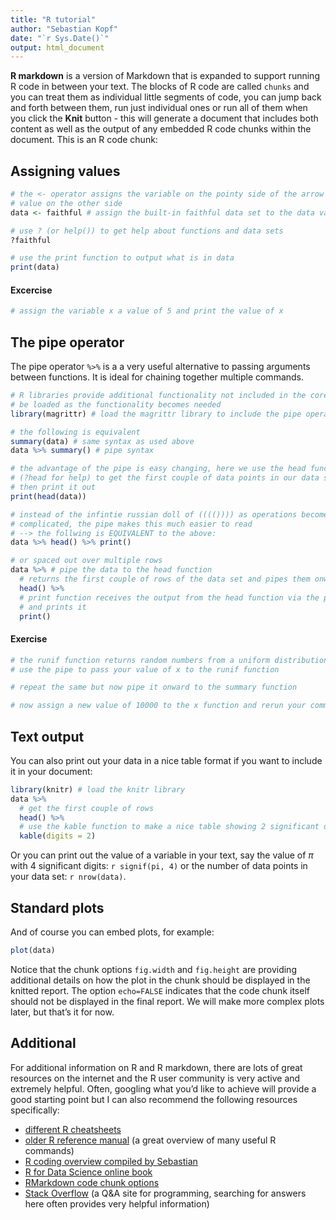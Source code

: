 ```yaml
---
title: "R tutorial"
author: "Sebastian Kopf"
date: "`r Sys.Date()`"
output: html_document
---
```


**R markdown** is a version of Markdown that is expanded to support running R code
in between your text. The blocks of R code are called `chunks` and you can treat
them as individual little segments of code, you can jump back and forth between them,
run just individual ones or run all of them when you click the **Knit** button - this
will generate a document that includes both content as well as the output of any
embedded R code chunks within the document. This is an R code chunk:

## Assigning values

```r
# the <- operator assigns the variable on the pointy side of the arrow the
# value on the other side
data <- faithful # assign the built-in faithful data set to the data variable

# use ? (or help()) to get help about functions and data sets
?faithful

# use the print function to output what is in data
print(data)
```

#### Excercise


```r
# assign the variable x a value of 5 and print the value of x

```

## The pipe operator

The pipe operator `%>%` is a a very useful alternative to passing arguments between functions. It is ideal for chaining together multiple commands. 

```r
# R libraries provide additional functionality not included in the core and can
# be loaded as the functionality becomes needed
library(magrittr) # load the magrittr library to include the pipe operator

# the following is equivalent
summary(data) # same syntax as used above
data %>% summary() # pipe syntax

# the advantage of the pipe is easy changing, here we use the head function
# (?head for help) to get the first couple of data points in our data set and
# then print it out
print(head(data))

# instead of the infintie russian doll of (((()))) as operations become more
# complicated, the pipe makes this much easier to read
# --> the follwing is EQUIVALENT to the above:
data %>% head() %>% print()

# or spaced out over multiple rows
data %>% # pipe the data to the head function
  # returns the first couple of rows of the data set and pipes them onward
  head() %>%
  # print function receives the output from the head function via the pipe
  # and prints it
  print()
```

#### Exercise

```r
# the runif function returns random numbers from a uniform distribution
# use the pipe to pass your value of x to the runif function

# repeat the same but now pipe it onward to the summary function

```

```r
# now assign a new value of 10000 to the x function and rerun your command

```


## Text output

You can also print out your data in a nice table format if you want to include it in
your document:

```r
library(knitr) # load the knitr library
data %>%
  # get the first couple of rows
  head() %>%
  # use the kable function to make a nice table showing 2 significant digits
  kable(digits = 2)
```

Or you can print out the value of a variable in your text, say the value of $\pi$
with 4 significant digits: `r signif(pi, 4)` or the number of data points in
your data set: `r nrow(data)`.

## Standard plots

And of course you can embed plots, for example:

```r
plot(data)
```

Notice that the chunk options `fig.width` and `fig.height` are providing additional details on how the plot in the chunk should be displayed in the knitted report. The option `echo=FALSE` indicates that the code chunk itself should not be displayed in the final report. We will make more complex plots later, but that's it for now.

## Additional

For additional information on R and R markdown, there are lots of great resources on the internet and the R user community is very active and extremely helpful. Often, googling what you'd like to achieve will provide a good starting point but I can also recommend the following resources specifically:

 - [different R cheatsheets](https://www.rstudio.com/resources/cheatsheets/)
 - [older R reference manual](http://cran.r-project.org/doc/contrib/Short-refcard.pdf) (a great overview of many useful R commands)
 - [R coding overview compiled by Sebastian](https://paper.dropbox.com/doc/Getting-started-with-R-BJ4pKzfZhBYxfdB6RowE0)
 - [R for Data Science online book](http://r4ds.had.co.nz/)
 - [RMarkdown code chunk options](http://yihui.name/knitr/options/)
 - [Stack Overflow](http://stackoverflow.com/) (a Q&A site for programming, searching for answers here often provides very helpful information)
